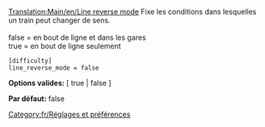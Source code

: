 [[Translation:Main/en/Line reverse mode]]
{{en/-}}
Fixe les conditions dans lesquelles un train peut changer de sens.<br><br>
false = en bout de ligne et dans les gares<br>
true = en bout de ligne seulement<br>

<pre>
[difficulty]
line_reverse_mode = false
</pre>

'''Options valides:''' [ true | false ]

'''Par défaut:''' false


[[Category:fr/Réglages et préférences]]